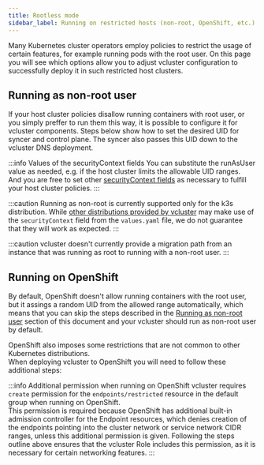 ```yaml
---
title: Rootless mode
sidebar_label: Running on restricted hosts (non-root, OpenShift, etc.)
---
```



Many Kubernetes cluster operators employ policies to restrict the usage of certain features, for example running pods with the root user.
On this page you will see which options allow you to adjust vcluster configuration to successfully deploy it in such restricted host clusters.

## Running as non-root user
If your host cluster policies disallow running containers with root user, or you simply preffer to run them this way, it is possible to configure it for vcluster components. Steps below show how to set the desired UID for syncer and control plane. The syncer also passes this UID down to the vcluster DNS deployment.

<NonRootSegment/>

:::info Values of the securityContext fields
You can substitute the runAsUser value as needed, e.g. if the host cluster limits the allowable UID ranges.  
And you are free to set other [securityContext fields](https://kubernetes.io/docs/reference/generated/kubernetes-api/v1.22/#podsecuritycontext-v1-core) as necessary to fulfill your host cluster policies.
:::

:::caution
Running as non-root is currently supported only for the k3s distribution. While [other distributions provided by vcluster](./other-distributions) may make use of the `securityContext` field from the `values.yaml` file, we do not guarantee that they will work as expected.
:::

:::caution
vcluster doesn't currently provide a migration path from an instance that was running as root to running with a non-root user.
:::

## Running on OpenShift
By default, OpenShift doesn't allow running containers with the root user, but it assings a random UID from the allowed range automatically, which means that you can skip the steps described in the [Running as non-root user](#running-as-non-root-user) section of this document and your vcluster should run as non-root user by default.

OpenShift also imposes some restrictions that are not common to other Kubernetes distributions.  
When deploying vcluster to OpenShift you will need to follow these additional steps:

<OpenshiftSegment/>

:::info Additional permission when running on OpenShift
vcluster requires `create` permission for the `endpoints/restricted` resource in the default group when running on OpenShift.  
This permission is required because OpenShift has additional built-in admission controller for the Endpoint resources, which denies creation of the endpoints pointing into the cluster network or service network CIDR ranges, unless this additional permission is given.
Following the steps outline above ensures that the vcluster Role includes this permission, as it is necessary for certain networking features. 
:::